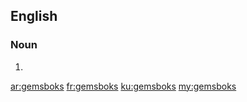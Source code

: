==English==

===Noun===
{{head|en|plural}}

# {{plural of|gemsbok|lang=en|nocat=1}}

[[ar:gemsboks]]
[[fr:gemsboks]]
[[ku:gemsboks]]
[[my:gemsboks]]